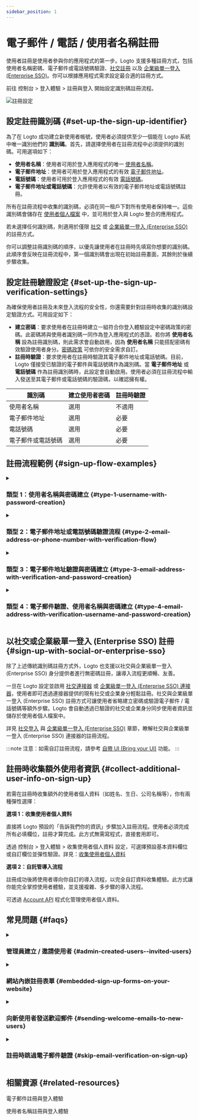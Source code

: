 ```yaml
---
sidebar_position: 1
---
```


# 電子郵件 / 電話 / 使用者名稱註冊

使用者註冊是使用者參與你的應用程式的第一步。Logto 支援多種註冊方式，包括使用者名稱密碼、電子郵件或電話號碼驗證、[社交註冊](/end-user-flows/sign-up-and-sign-in/social-sign-in) 以及 [企業級單一登入 (Enterprise SSO)](/end-user-flows/enterprise-sso)。你可以根據應用程式需求設定最合適的註冊方式。

前往 <CloudLink to="/sign-in-experience/sign-up-and-sign-in">控制台 > 登入體驗 > 註冊與登入</CloudLink> 開始設定識別碼註冊流程。

<img src="/img/assets/sign-in-experience-sign-up.png" alt="註冊設定" />

## 設定註冊識別碼 \{#set-up-the-sign-up-identifier}

為了在 Logto 成功建立新使用者帳號，使用者必須提供至少一個能在 Logto 系統中唯一識別他們的 **識別碼**。首先，請選擇使用者在註冊流程中必須提供的識別碼。可用選項如下：

- **使用者名稱**：使用者可用於登入應用程式的唯一 [使用者名稱](/user-management/user-data#username)。
- **電子郵件地址**：使用者可用於登入應用程式的有效 [電子郵件地址](/user-management/user-data#primary_email)。
- **電話號碼**：使用者可用於登入應用程式的有效 [電話號碼](/user-management/user-data#primary_phone)。
- **電子郵件地址或電話號碼**：允許使用者以有效的電子郵件地址或電話號碼註冊。

所有在註冊流程中收集的識別碼，必須在同一租戶下對所有使用者保持唯一。這些識別碼會儲存在 [使用者個人檔案](/user-management/user-data#user-profile) 中，並可用於登入與 Logto 整合的應用程式。

若未選擇任何識別碼，則適用於僅限 [社交](/end-user-flows/sign-up-and-sign-in/social-sign-in) 或 [企業級單一登入 (Enterprise SSO)](/end-user-flows/enterprise-sso) 的註冊方式。

你可以調整註冊識別碼的順序，以優先讓使用者在註冊時先填寫你想要的識別碼。此順序會反映在註冊流程中，第一個識別碼會出現在初始註冊畫面，其餘則於後續步驟收集。

## 設定註冊驗證設定 \{#set-up-the-sign-up-verification-settings}

為確保使用者註冊及未來登入流程的安全性，你還需要針對註冊時收集的識別碼設定驗證方式。可用設定如下：

- **建立密碼**：要求使用者在註冊時建立一組符合你登入體驗設定中密碼政策的密碼。此密碼將與使用者識別碼一同作為登入應用程式的憑證。若你將 **使用者名稱** 設為註冊識別碼，則此需求會自動啟用，因為 **使用者名稱** 只能搭配密碼有效驗證使用者身分。[密碼政策](/security/password-policy) 可依你的安全需求自訂。
- **註冊時驗證**：要求使用者在註冊時驗證其電子郵件地址或電話號碼。目前，Logto 僅接受已驗證的電子郵件與電話號碼作為識別碼。當 **電子郵件地址** 或 **電話號碼** 作為註冊識別碼時，此設定會自動啟用。使用者必須在註冊流程中輸入發送至其電子郵件或電話號碼的驗證碼，以確認擁有權。

| 識別碼             | 建立使用者密碼 | 註冊時驗證 |
| ------------------ | -------------- | ---------- |
| 使用者名稱         | 選用           | 不適用     |
| 電子郵件地址       | 選用           | 必要       |
| 電話號碼           | 選用           | 必要       |
| 電子郵件或電話號碼 | 選用           | 必要       |

## 註冊流程範例 \{#sign-up-flow-examples}

<details>
  <summary>

### 類型 1：使用者名稱與密碼建立 \{#type-1-username-with-password-creation}

</summary>

選擇 **使用者名稱** 作為註冊識別碼。建立密碼會自動啟用。

<img src="/img/assets/sign-up-username-password.png" alt="使用者名稱與密碼註冊" />

</details>

<details>
  <summary>

### 類型 2：電子郵件地址或電話號碼驗證流程 \{#type-2-email-address-or-phone-number-with-verification-flow}

</summary>

選擇 **電子郵件地址或電話號碼** 作為註冊識別碼。**註冊時驗證** 強制啟用。

<img src="/img/assets/sign-up-email-verification.png" alt="電子郵件或電話號碼註冊並驗證" />

</details>

<details>
  <summary>

### 類型 3：電子郵件地址驗證與密碼建立 \{#type-3-email-address-with-verification-and-password-creation}

</summary>

選擇 **電子郵件地址** 作為註冊識別碼。**註冊時驗證** 強制啟用。啟用 **建立密碼**，要求使用者在註冊時建立密碼。（電話號碼註冊流程同理）

<img src="/img/assets/sign-up-email-password.png" alt="電子郵件註冊並驗證與密碼建立" />

</details>

<details>
  <summary>

### 類型 4：電子郵件驗證、使用者名稱與密碼建立 \{#type-4-email-address-with-verification-username-and-password-creation}

</summary>

選擇 **電子郵件地址** 與 **使用者名稱** 作為註冊識別碼。**註冊時驗證** 強制啟用。啟用 **建立密碼**，要求使用者在註冊時建立密碼。

<img
  src="/img/assets/sign-up-email-username-password.png"
  alt="電子郵件與使用者名稱註冊並驗證與密碼建立"
/>

</details>

## 以社交或企業級單一登入 (Enterprise SSO) 註冊 \{#sign-up-with-social-or-enterprise-sso}

除了上述傳統識別碼註冊方式外，Logto 也支援以社交與企業級單一登入 (Enterprise SSO) 身分提供者進行無密碼註冊，讓導入流程更順暢、友善。

一旦在 Logto 設定並啟用 [社交連接器](/connectors/social-connectors) 或 [企業級單一登入 (Enterprise SSO) 連接器](/connectors/enterprise-connectors)，使用者即可透過連接器提供的現有社交或企業身分輕鬆註冊。社交與企業級單一登入 (Enterprise SSO) 註冊方式可讓使用者省略建立密碼或驗證電子郵件 / 電話號碼等額外步驟。Logto 會自動透過已驗證的社交或企業身分同步使用者資訊並儲存於使用者個人檔案中。

詳見 [社交登入](/end-user-flows/sign-up-and-sign-in/social-sign-in/) 與 [企業級單一登入 (Enterprise SSO)](/end-user-flows/enterprise-sso/) 章節，瞭解社交與企業級單一登入 (Enterprise SSO) 連接器的註冊流程。

:::note
注意：如需自訂註冊流程，請參考 [自帶 UI (Bring your UI)](/customization/bring-your-ui/) 功能。
:::

## 註冊時收集額外使用者資訊 \{#collect-additional-user-info-on-sign-up}

若需在註冊時收集額外的使用者個人資料（如姓名、生日、公司名稱等），你有兩種彈性選擇：

**選項 1：收集使用者個人資料**

直接將 Logto 預設的「告訴我們你的資訊」步驟加入註冊流程。使用者必須完成所有必填欄位，註冊才算完成。此方式無需寫程式，直接套用即可。

透過 <CloudLink to="/sign-in-experience/collect-user-profile">控制台 > 登入體驗 > 收集使用者個人資料</CloudLink> 設定，可選擇預設基本資料欄位或自訂欄位並彈性驗證。詳見：[收集使用者個人資料](/end-user-flows/collect-user-profile)

**選項 2：自託管導入流程**

註冊成功後將使用者導向你自訂的導入流程，以完全自訂資料收集體驗。此方式讓你能完全掌控使用者體驗，並支援複雜、多步驟的導入流程。

可透過 [Account API](/end-user-flows/account-settings/by-account-api) 程式化管理使用者個人資料。

## 常見問題 \{#faqs}

<details>
  <summary>

### 管理員建立 / 邀請使用者 \{#admin-created-users--invited-users}

</summary>

瞭解如何實作 [僅限邀請註冊流程](/end-user-flows/sign-up-and-sign-in/disable-user-registration/#implement-an-invitation-only-sign-up-flow)

</details>

<details>
  <summary>

### 網站內嵌註冊表單 \{#embedded-sign-up-forms-on-your-website}

</summary>
  
Logto 目前尚未支援無頭 API 進行登入與註冊。你可以使用 [自帶 UI (Bring your UI)](/customization/bring-your-ui/) 功能將自訂註冊表單上傳至 Logto，或利用登入參數將網站上的使用者資訊帶入 Logto。詳見 [驗證 (Authentication) 參數](/end-user-flows/authentication-parameters/) 以瞭解使用者識別碼帶入方式。

</details>

<details>
  <summary>

### 向新使用者發送歡迎郵件 \{#sending-welcome-emails-to-new-users}

</summary>

訂閱 `User.Created` webhook 事件，即可向新使用者發送歡迎郵件。詳見 [Webhook 事件](/developers/webhooks/webhooks-events/#data-mutation-hook-events)。

</details>

<details>
  <summary>

### 註冊時跳過電子郵件驗證 \{#skip-email-verification-on-sign-up}

</summary>

目前 Logto 僅支援已驗證的電子郵件與電話號碼作為識別碼。驗證流程是為了確保使用者識別碼的安全性與擁有權。
支援未驗證電子郵件或電話號碼已在我們的 [roadmap](https://logto.productlane.com/roadmap) 上，敬請期待！

</details>

## 相關資源 \{#related-resources}

<Url href="https://www.youtube.com/watch?v=64rBXpWbScc">電子郵件註冊與登入體驗</Url>

<Url href="https://www.youtube.com/watch?v=chQxCJX6e6w">使用者名稱註冊與登入體驗</Url>

